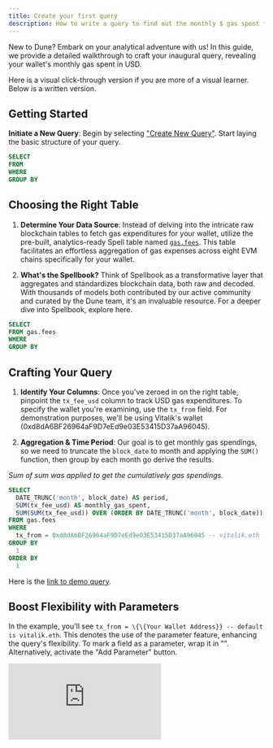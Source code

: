 ```yaml
---
title: Create your first query
description: How to write a query to find out the monthly $ gas spent for your wallet
---
```


New to Dune? Embark on your analytical adventure with us! In this guide, we provide a detailed walkthrough to craft your inaugural query, revealing your wallet's monthly gas spent in USD.

Here is a visual click-through version if you are more of a visual learner. Below is a written version. 

## Getting Started

**Initiate a New Query**: Begin by selecting ["Create New Query"](https://dune.com/queries). Start laying the basic structure of your query. 

```sql
SELECT 
FROM 
WHERE
GROUP BY 
```

## Choosing the Right Table

1. **Determine Your Data Source**: Instead of delving into the intricate raw blockchain tables to fetch gas expenditures for your wallet, utilize the pre-built, analytics-ready Spell table named [`gas.fees`](https://github.com/duneanalytics/spellbook/tree/main/models/gas). This table facilitates an effortless aggregation of gas expenses across eight EVM chains specifically for your wallet.

2. **What's the Spellbook?** Think of Spellbook as a transformative layer that aggregates and standardizes blockchain data, both raw and decoded. With thousands of models both contributed by our active community and curated by the Dune team, it's an invaluable resource. For a deeper dive into Spellbook, explore here.

```sql
SELECT 
FROM gas.fees
WHERE
GROUP BY 
```

## Crafting Your Query

1. **Identify Your Columns**: Once you've zeroed in on the right table, pinpoint the `tx_fee_usd` column to track USD gas expenditures. To specify the wallet you're examining, use the `tx_from` field. For demonstration purposes, we'll be using Vitalik's wallet (0xd8dA6BF26964aF9D7eEd9e03E53415D37aA96045).

2. **Aggregation & Time Period**: Our goal is to get monthly gas spendings, so we need to truncate the `block_date` to month and applying the `SUM()` function, then group by each month go derive the results.

*Sum of sum was applied to get the cumulatively gas spendings.*

```sql
SELECT
  DATE_TRUNC('month', block_date) AS period,
  SUM(tx_fee_usd) AS monthly_gas_spent,
  SUM(SUM(tx_fee_usd)) OVER (ORDER BY DATE_TRUNC('month', block_date)) AS cumulative_gas_spent
FROM gas.fees
WHERE
  tx_from = 0xd8dA6BF26964aF9D7eEd9e03E53415D37aA96045 -- vitalik.eth 
GROUP BY
  1
ORDER BY
  1
```

Here is the [link to demo query](https://dune.com/queries/3100875).


## Boost Flexibility with Parameters

In the example, you'll see `tx_from = \{\{Your Wallet Address}} -- default is vitalik.eth`. This denotes the use of the parameter feature, enhancing the query's flexibility. To mark a field as a parameter, wrap it in "". Alternatively, activate the "Add Parameter" button.

<div
  style={{
    position: "relative",
    paddingBottom: "calc(55.052083333333336% + 41px)",
    height: 0
  }}
>
  <iframe
    src="https://demo.arcade.software/zTKnTWQCbjTh2fcRsCaR?embed"
    frameBorder={0}
    loading="lazy"
    webkitallowfullscreen=""
    mozallowfullscreen=""
    allowFullScreen=""
    style={{
      position: "absolute",
      top: 0,
      left: 0,
      width: "100%",
      height: "100%",
      colorScheme: "light"
    }}
  />
</div>

```sql 
SELECT
  DATE_TRUNC('month', block_date) AS period,
  SUM(tx_fee_usd) AS monthly_gas_spent,
  SUM(SUM(tx_fee_usd)) OVER (ORDER BY DATE_TRUNC('month', block_date)) AS cumulative_gas_spent
FROM gas.fees
WHERE
  tx_from = {{Your Wallet Address}} -- default is vitalik.eth
GROUP BY
  DATE_TRUNC('month', block_date)
ORDER BY
  1
```


## Execute & Fetch the Result

All set! Click "Run" and behold the outcome. Kudos on crafting your first query! 🎉

Now that you have successfully run your query, you can go ahead and save it so you can keep monitoring your gas usage going forward. To save, click **Save** in the upper right part of the screen.

<Note>For a more intuitive insight, consider visualizing this data. Navigate to [Create your first visualization](learning/how-tos/create-your-first-visualization) and conjure up some graphical magic!</Note>
